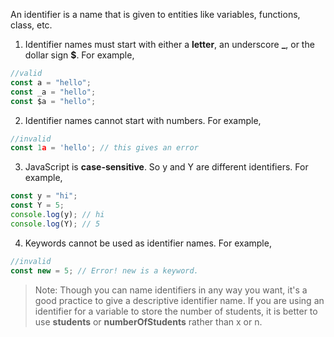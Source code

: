 An identifier is a name that is given to entities like variables, functions, class, etc.

1. Identifier names must start with either a **letter**, an underscore **\_**, or the dollar sign **$**. For example,

```js
//valid
const a = "hello";
const _a = "hello";
const $a = "hello";
```

2. Identifier names cannot start with numbers. For example,

```js
//invalid
const 1a = 'hello'; // this gives an error
```

3. JavaScript is **case-sensitive**. So y and Y are different identifiers. For example,

```js
const y = "hi";
const Y = 5;
console.log(y); // hi
console.log(Y); // 5
```

4. Keywords cannot be used as identifier names. For example,

```js
//invalid
const new = 5; // Error! new is a keyword.
```

> Note: Though you can name identifiers in any way you want, it's a good practice to give a descriptive identifier name.
> If you are using an identifier for a variable to store the number of students, it is better to use **students** or **numberOfStudents** rather than x or n.
